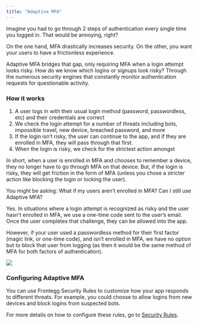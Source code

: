 ```yaml
---
title: "Adaptive MFA"
---
```


Imagine you had to go through 2 steps of authentication every single time you logged in. That would be annoying, right?

On the one hand, MFA drastically increases security. On the other, you want your users to have a frictionless experience.

Adaptive MFA bridges that gap, only requiring MFA when a login attempt looks risky. How do we know which logins or signups look risky? Through the numerous security engines that constantly monitor authentication requests for questionable activity.

### How it works

1. A user logs in with their usual login method (password, passwordless, etc) and their credentials are correct
2. We check the login attempt for a number of threats including bots, impossible travel, new device, breached password, and more
3. If the login isn’t risky, the user can continue to the app, and if they are enrolled in MFA, they will pass through that first.
4. When the login is risky, we check for the strictest action amongst

In short, when a user is enrolled in MFA and chooses to remember a device, they no longer have to go through MFA on that device. But, if the login is risky, they will get friction in the form of MFA (unless you chose a stricter action like blocking the login or locking the user).

You might be asking: What if my users aren’t enrolled in MFA? Can I still use Adaptive MFA?

Yes. In situations where a login attempt is recognized as risky and the user hasn't enrolled in MFA, we use a one-time code sent to the user’s email. Once the user completes that challenge, they can be allowed into the app.

However, if your user used a passwordless method for their first factor (magic link, or one-time code), and isn’t enrolled in MFA, we have no option but to block that user from logging (as then it would be the same method of MFA for both factors of authentication).

![](/images/656ce1e-Screenshot_2023-09-07_at_16.15.37.png) 

### Configuring Adaptive MFA

You can use Frontegg Security Rules to customize how your app responds to different threats. For example, you could choose to allow logins from new devices and block logins from suspected bots.

For more details on how to configure these rules, go to [Security Rules](/docs/security-rules).